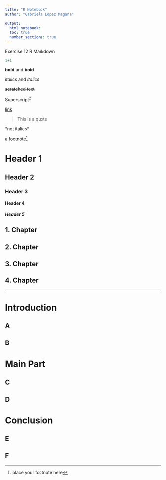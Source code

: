 ```yaml
---
title: "R Notebook"
author: "Gabriela Lopez Magana"

output:
  html_notebook:
  toc: true
  number_sections: true
---
```


Exercise 12 R Markdown

```r
1+1
```
**bold** and __bold__

*italics* and _italics_

~~scratched text~~

Superscript^2^

[link](www.google.com)

> This is a quote

\*not italics\*

a footnote[^1]

[^1]:place your footnote here

# Header 1

## Header 2

### Header 3

#### Header 4

##### Header 5

## 1. Chapter
## 2. Chapter
## 3. Chapter
## 4. Chapter

---
# Introduction
## A
## B

# Main Part
## C
## D

# Conclusion
## E
## F
